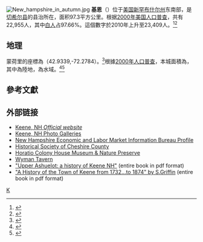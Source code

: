 {{Infobox settlement
|official_name            = 基恩<br>Keene
|settlement_type          = [[城市|城市]]
|nickname                 = 榆樹城<br>Elm City
|motto                    =
|image_skyline            = Downtown Keene 5.JPG
|imagesize                =
|image_caption            = 基恩市中心的中央廣場
|image_flag               =
|image_seal               = <!-- 檔案不存在 Keene, NH City Seal.png ，可從英文維基百科取得 -->
|image_map                = Cheshire-Keene-NH.png
|mapsize                  = 250px
|map_caption              = 基恩在新罕布什尔州中的位置
|image_map1               =
|mapsize1                 =
|map_caption1             =
|subdivision_type         = [[世界地理索引|國家]]
|subdivision_name         = [[美國|美國]]
|subdivision_type1        = [[美國州份|州]]
|subdivision_name1        = [[新罕布什尔州|新罕布什尔州]]
|subdivision_type2        = [[縣_(美國)|縣]]
|subdivision_name2        = [[切希尔县_(新罕布什尔州)|切希尔县]]
|government_type          =
|leader_title             = [[市長|市長]]
|leader_name              = 肯德爾·W·理恩
|leader_title1            = 市議會
|leader_name1             = 戴維·J·柯倫<br>詹尼斯·O·曼華林<br>米切爾·H·格林沃爾德<br>伯恩·A·貝蒂娜查德<br>戴維·C·理查茲<br>特里·M·克拉克<br>羅伯特·J·奧康納<br>詹姆斯·P·達菲<br>菲利普·M·瓊斯<br>托馬斯·F·鮑爾斯<br>露絲·R·威尼斯<br>克里斯·E·羅伯茨<br>菲利普·戴爾·俾根特br>卡爾·B.雅各布<br>大衛·R·米德
|leader_title2            = 城市經理
|leader_name2             = 約翰·A·麥克萊恩
|established_title        = 定居
|established_title2       = 成立鎮市政機關
|established_title3       = 重組為城市
|established_date         = 1736年
|established_date2        = 1753年
|established_date3        = 1874年
|area_magnitude           = 1 E8
|area_total_sq_mi         = 
|area_total_km2           = 97.3
|area_land_sq_mi          = 
|area_land_km2            = 96.6
|area_water_sq_mi         = 
|area_water_km2           = 0.6
|area_water_percent       = 0.67
|area_urban_sq_mi         =
|area_urban_km2           =
|area_metro_sq_mi         =
|area_metro_km2           =
|population_as_of         = 2010
|population_note          =
|population_total         = 23409
|population_metro         =
|population_urban         =
|population_density_km2   = auto
|population_density_sq_mi = 
|timezone                 = [[北美東部時區|北美東部時區]]
|utc_offset               = -5
|timezone_DST             = [[北美東部時區|北美東部時區]]
|utc_offset_DST           = -4
|coordinates_display      = inline,title
|coordinates_type         = region:US_type:city
|latd = 42 |latm = 56 |lats = 01 |latNS = N
|longd = 72 |longm = 16 |longs = 41 |longEW = W
|elevation_m              = 148
|elevation_ft             = 486
|website                  = {{URL|www.ci.keene.nh.us}}
|postal_code_type         = [[美國郵政編碼|ZIP代碼]]
|postal_code              = 03431, 03435
|area_code                = 603
|blank_name               = [[聯邦信息處理標準|FIPS代碼]]
|blank_info               = 33-39300
|blank1_name              = [[地名信息系統|GNIS代碼]]
|blank1_info              = 0867823
|footnotes                = *'''Year Settled''' is from the following [https://web.archive.org/web/20040628183617/http://www.hsccnh.org/mm/mm008.cfm page]
}}

[[File:New_hampshire_in_autumn.jpg|thumb]]
'''基恩'''（{{lang en|'''Keene'''}}）位于[[美国|美国]][[新罕布什尔州|新罕布什尔州]]东南部，是[[切希尔县_(新罕布什尔州)|切希尔县]]的县治所在{{GR|6}}，面积97.3平方公里。根据[[2000年美国人口普查|2000年美国人口普查]]，共有22,955人，其中[[白人|白人]]占97.66%。{{GR|2}}這個數字於2010年上升至23,409人。<ref>{{Cite web |url=http://factfinder2.census.gov/ |title=2010 census factfinder2 |accessdate=2013-08-08 |archive-date=2013-09-11 |archive-url=https://web.archive.org/web/20130911234518/http://factfinder2.census.gov/ |dead-url=no }}</ref><ref name="Census 2010">{{Cite web| url=http://factfinder2.census.gov| title=Profile of General Population and Housing Characteristics: 2010 Demographic Profile Data (DP-1): Keene city, New Hampshire| publisher=U.S. Census Bureau, American Factfinder| accessdate=July 9, 2012| archive-date=2013-09-11| archive-url=https://web.archive.org/web/20130911234518/http://factfinder2.census.gov/| dead-url=no}}</ref>

==地理==
蒙荷里的座標為{{Coord|42|56|01|N|72|16|41|W|type:city}}（42.9339,-72.2784）。{{GR|1}}<ref>{{cite web | url = http://msrmaps.com/map.aspx?t=2&s=12&lon=-72.2784&lat=42.9339&w=600&h=400 | title = Topo Map: Keene, New Hampshire, United States 01 July 1984 | work = [[The_National_Map|The National Map]] | publisher = [[U.S._Geological_Survey|U.S. Geological Survey]] | accessdate = June 9, 2008 | archive-date = 2014-08-11 | archive-url = https://web.archive.org/web/20140811133413/http://msrmaps.com/map.aspx?t=2&s=12&lon=-72.2784&lat=42.9339&w=600&h=400 | dead-url = no }}</ref>根據[[美國2000年人口普查|2000年人口普查]]，本城面積為{{convert|37.6|sqmi|sqkm|2}}，其中{{convert|37.3|sqmi|sqkm|2}}為陸地，{{convert|0.2|sqmi|sqkm|2}}為水域。<ref name ="Gazetteer files">{{cite web|title=US Gazetteer files 2010|url=http://www.census.gov/geo/www/gazetteer/files/Gaz_places_national.txt|publisher=[[United_States_Census_Bureau|United States Census Bureau]]|accessdate=2013-01-25|archive-url=https://www.webcitation.org/699nOulzi?url=http://www.census.gov/geo/www/gazetteer/files/Gaz_places_national.txt|archive-date=2012-07-14|dead-url=yes}}</ref><ref name=watershed>{{cite book |title=Water Use in New Hampshire: An Activities Guide for Teachers |url=http://nh.water.usgs.gov/Publications/nh.intro.html |last=Foster |first=Debra H. |coauthors=Batorfalvy, Tatianna N.; and Medalie, Laura |publisher=U.S. Department of the Interior and U.S. Geological Survey |year=1995 |access-date=2013-08-08 |archive-date=2011-07-17 |archive-url=https://web.archive.org/web/20110717004543/http://nh.water.usgs.gov/Publications/nh.intro.html |dead-url=yes }}</ref>

==參考文獻==
{{reflist|2}}

==外部链接==
* [http://www.ci.keene.nh.us/ Keene, NH ''Official website''] {{Wayback|url=http://www.ci.keene.nh.us/ |date=20210829044111 }}
* [https://web.archive.org/web/20080514220232/http://www.keenephotos.com/ Keene, NH Photo Galleries]
* [http://www.nh.gov/nhes/elmi/htmlprofiles/keene.html New Hampshire Economic and Labor Market Information Bureau Profile]{{Wayback|url=http://www.nh.gov/nhes/elmi/htmlprofiles/keene.html |date=20080611090500 }}
* [https://web.archive.org/web/20060822153522/http://www.hsccnh.org/default.cfm Historical Society of Cheshire County]
* [http://www.horatiocolonymuseum.org/ Horatio Colony House Museum & Nature Preserve]{{Wayback|url=http://www.horatiocolonymuseum.org/ |date=20080509084917 }}
* [https://web.archive.org/web/20061206014250/http://www.hsccnh.org/wymantavern/default.cfm Wyman Tavern]
* [https://web.archive.org/web/20080506144746/http://www.ci.keene.nh.us/library/upperashuelot/index.html "Upper Ashuelot: a history of Keene NH"] (entire book in pdf format)
* [https://web.archive.org/web/20080506144710/http://www.ci.keene.nh.us/library/griffin/index.html "A History of the Town of Keene from 1732...to 1874" by S.Griffin] (entire book in pdf format)

{{Authority control}}
[[Category:新罕布什尔州城市|K]]